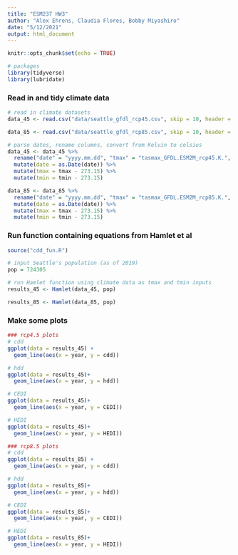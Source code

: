 ```yaml
---
title: "ESM237 HW3"
author: "Alex Ehrens, Claudia Flores, Bobby Miyashiro"
date: "5/12/2021"
output: html_document
---
```


```r
knitr::opts_chunk$set(echo = TRUE)

# packages
library(tidyverse)
library(lubridate)
```

### Read in and tidy climate data
```r
# read in climate datasets
data_45 <- read.csv("data/seattle_gfdl_rcp45.csv", skip = 10, header = TRUE)

data_85 <- read.csv("data/seattle_gfdl_rcp85.csv", skip = 10, header = TRUE)

# parse dates, rename columns, convert from Kelvin to celsius
data_45 <- data_45 %>% 
  rename("date" = "yyyy.mm.dd", "tmax" = "tasmax_GFDL.ESM2M_rcp45.K.", "tmin" = "tasmin_GFDL.ESM2M_rcp45.K.") %>% 
  mutate(date = as.Date(date)) %>% 
  mutate(tmax = tmax - 273.15) %>% 
  mutate(tmin = tmin - 273.15)

data_85 <- data_85 %>% 
  rename("date" = "yyyy.mm.dd", "tmax" = "tasmax_GFDL.ESM2M_rcp85.K.", "tmin" = "tasmin_GFDL.ESM2M_rcp85.K.") %>% 
  mutate(date = as.Date(date)) %>% 
  mutate(tmax = tmax - 273.15) %>% 
  mutate(tmin = tmin - 273.15)
```

### Run function containing equations from Hamlet et al
```r
source("cdd_fun.R")

# input Seattle's population (as of 2019)
pop = 724305 

# run Hamlet function using climate data as tmax and tmin inputs 
results_45 <- Hamlet(data_45, pop)

results_85 <- Hamlet(data_85, pop)
```

### Make some plots
```r
### rcp4.5 plots
# cdd
ggplot(data = results_45) +
  geom_line(aes(x = year, y = cdd))

# hdd 
ggplot(data = results_45)+
  geom_line(aes(x = year, y = hdd))

# CEDI
ggplot(data = results_45)+
  geom_line(aes(x = year, y = CEDI))

# HEDI
ggplot(data = results_45)+
  geom_line(aes(x = year, y = HEDI))

### rcp8.5 plots
# cdd
ggplot(data = results_85) +
  geom_line(aes(x = year, y = cdd))

# hdd 
ggplot(data = results_85)+
  geom_line(aes(x = year, y = hdd))

# CEDI
ggplot(data = results_85)+
  geom_line(aes(x = year, y = CEDI))

# HEDI
ggplot(data = results_85)+
  geom_line(aes(x = year, y = HEDI))
```


